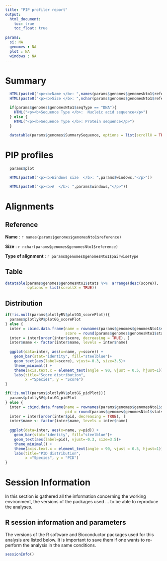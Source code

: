 ```yaml
---
title: "PIP profiler report"
output:
  html_document:
    toc: true
    toc_float: true
    
params:
  si: NA
  genomes : NA
  plot : NA
  windows : NA
---
```


# Summary

```r
  HTML(paste0("<p><b>Name </b>: ",names(params$genomes$genomesNto1$reference),"</p>"))
  HTML(paste0("<p><b>Size </b>: ",nchar(params$genomes$genomesNto1$reference),"</p>"))

  if(params$genomes$genomesNto1$seqType == "DNA"){
    HTML("<p><b>Sequence Type </b>:  Nucleic acid sequence</p>")
  } else {
    HTML("<p><b>Sequence Type </b>: Protein sequence</p>")
  }
  
  datatable(params$genomes$SummarySequence, options = list(scrollX = TRUE))
```


# PIP profiles


```r
  params$plot
```

```r
  HTML(paste0("<p><b>Windows size  </b>: ",params$windows,"</p>"))
```

```r
  HTML(paste0("<p><b>A  </b>: ",params$windows,"</p>"))
```

# Alignments

## Reference

**Name** : `r names(params$genomes$genomesNto1$reference)`

**Size** : `r nchar(params$genomes$genomesNto1$reference)`

**Type of alignment** : `r params$genomes$genomesNto1$pairwiseType` 

## Table

```r
datatable(params$genomes$genomesNto1$stats %>%  arrange(desc(score)), 
          options = list(scrollX = TRUE))
```

## Distribution

```r
if(!is.null(params$plotlyRV$plotGG_scorePlot)){
  params$plotlyRV$plotGG_scorePlot
} else {
  inter = cbind.data.frame(name = rownames(params$genomes$genomesNto1$stats), 
                           score = round(params$genomes$genomesNto1$stats$score))
  inter = inter[order(inter$score, decreasing = TRUE), ]
  inter$name <- factor(inter$name, levels = inter$name)
  
  ggplot(data=inter, aes(x=name, y=score)) +
    geom_bar(stat="identity", fill="steelblue")+
    geom_text(aes(label=score), vjust=-0.3, size=3.5)+
    theme_minimal() + 
    theme(axis.text.x = element_text(angle = 90, vjust = 0.5, hjust=1)) +
    labs(title="Score distribution",
         x ="Species", y = "Score")
}

```

```r

if(!is.null(params$plotlyRV$plotGG_pidPlot)){
  params$plotlyRV$plotGG_pidPlot
} else {
  inter = cbind.data.frame(name = rownames(params$genomes$genomesNto1$stats), 
                           pid = round(params$genomes$genomesNto1$stats$pid))
  inter = inter[order(inter$pid, decreasing = TRUE), ]
  inter$name <- factor(inter$name, levels = inter$name)
  
  ggplot(data=inter, aes(x=name, y=pid)) +
    geom_bar(stat="identity", fill="steelblue")+
    geom_text(aes(label=pid), vjust=-0.3, size=3.5)+
    theme_minimal() + 
    theme(axis.text.x = element_text(angle = 90, vjust = 0.5, hjust=1)) +
    labs(title="PID distribution",
         x ="Species", y = "PID")
}

```

# Session Information

In this section is gathered all the information concerning the working 
environment, the versions of the packages used ... to be able to reproduce the analyses.

## R session information and parameters
The versions of the R software and Bioconductor packages used for this analysis are listed below. 
It is important to save them if one wants to re-perform the analysis in the same conditions.

```r
sessionInfo()
```

